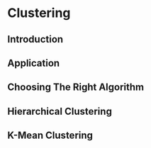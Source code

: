 # Clustering

## Introduction

## Application

## Choosing The Right Algorithm

## Hierarchical Clustering 

## K-Mean Clustering
